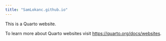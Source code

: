 ```yaml
---
title: "SamLokanc.github.io"
---
```


This is a Quarto website.

To learn more about Quarto websites visit <https://quarto.org/docs/websites>.
